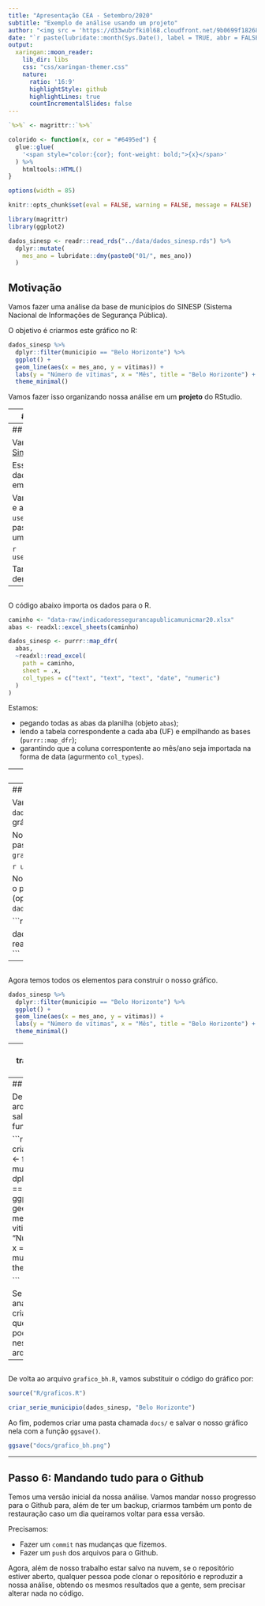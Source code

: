 ```yaml
---
title: "Apresentação CEA - Setembro/2020"
subtitle: "Exemplo de análise usando um projeto"
author: "<img src = 'https://d33wubrfki0l68.cloudfront.net/9b0699f18268059bdd2e5c21538a29eade7cbd2b/67e5c/img/logo/cursor1-5.png' width = '30%'>"
date: "`r paste(lubridate::month(Sys.Date(), label = TRUE, abbr = FALSE, locale = 'pt_BR.UTF-8'), 'de', lubridate::year(Sys.Date()))`"
output:
  xaringan::moon_reader:
    lib_dir: libs
    css: "css/xaringan-themer.css"
    nature:
      ratio: '16:9'
      highlightStyle: github
      highlightLines: true
      countIncrementalSlides: false
---
```


```r
`%>%` <- magrittr::`%>%`

colorido <- function(x, cor = "#6495ed") {
  glue::glue(
    '<span style="color:{cor}; font-weight: bold;">{x}</span>'
  ) %>% 
    htmltools::HTML()
}

options(width = 85)

knitr::opts_chunk$set(eval = FALSE, warning = FALSE, message = FALSE)

library(magrittr)
library(ggplot2)

dados_sinesp <- readr::read_rds("../data/dados_sinesp.rds") %>% 
  dplyr::mutate(
    mes_ano = lubridate::dmy(paste0("01/", mes_ano))
  )
```

## Motivação

Vamos fazer uma análise da base de municípios do SINESP (Sistema Nacional de Informações de Segurança Pública).

O objetivo é criarmos este gráfico no R:

```r
dados_sinesp %>%
  dplyr::filter(municipio == "Belo Horizonte") %>%
  ggplot() +
  geom_line(aes(x = mes_ano, y = vitimas)) +
  labs(y = "Número de vítimas", x = "Mês", title = "Belo Horizonte") +
  theme_minimal()
```

Vamos fazer isso organizando nossa análise em um **projeto** do RStudio.

---
## Passo 1: criando nosso projeto

Primeiro, vamos criar um novo projeto no RStudio chamado `exemploSinespProjeto`.

```r
usethis::create_project("exemploSinespProjeto")
```

Agora, vamos adicionar o GIT para utilizarmos controle de versão à nossa análise.

```r
usethis::use_git()
```

E por fim, conectarmos nosso repositório à nossa conta do GitHub.

```r
usethis::use_github()
```

---
## Passo 2: importação

Vamos baixar a [base de municípios do Sinesp](http://dados.mj.gov.br/dataset/210b9ae2-21fc-4986-89c6-2006eb4db247/resource/03af7ce2-174e-4ebd-b085-384503cfb40f/download/indicadoressegurancapublicamunicmar20.xlsx) do [dados.gov.br](https://dados.gov.br). 

Essa base é um arquivo `.xlsx` e os dados que queremos estão divididos em abas.

Vamos criar um script `.R` para importar e arrumar essa base utilizando a função `usethis::data_raw()`. Ela vai criar uma pasta chamada `data-raw` e, dentro dela, um arquivo chamado `dados_sinesp.R`.

```r
usethis::use_data_raw("dados_sinesp")
```

Também salvaremos a base de dados dentro da pasta `data-raw`.

---
## 

O código abaixo importa os dados para o R.

```r
caminho <- "data-raw/indicadoressegurancapublicamunicmar20.xlsx"
abas <- readxl::excel_sheets(caminho)

dados_sinesp <- purrr::map_dfr(
  abas,
  ~readxl::read_excel(
    path = caminho,
    sheet = .x,
    col_types = c("text", "text", "text", "date", "numeric")
  )
)
```

Estamos:

- pegando todas as abas da planilha (objeto `abas`);
- lendo a tabela correspondente a cada aba (UF) e empilhando as bases (`purrr::map_dfr`);
- garantindo que a coluna correspontente ao mês/ano seja importada na forma de data (agurmento `col_types`).

---
## Passo 3: Arrumação

Só temos uma tarefa de arrumação: limpar o nome das colunas. Fazemos isso usando a função `janitor::clean_names()`.

```r
dados_sinesp <- dados_sinesp %>% 
  janitor::clean_names()
```

Em seguida, podemos salvar a nossa primeira base de dados da análise. Vamos criar uma pasta chamada `data` e então salvar a nossa base lá em formato `.rds`.

```r
readr::write_rds(dados_sinesp, "data/dados_sinesp.rds")
```

---
## Passo 4: Visualização

Vamos utilizar a nossa base `dados_sinesp` para construir o nosso gráfico.

Novamente, criamos um script `.R` na pasta `data-raw`, agora chamado `grafico_bh`.

```r
usethis::use_data_raw("grafico_bh")
```

No início desse arquivo, vamos carregar o pacote `{ggplot2}` e {`magrittr`} (opcional) e importar a nossa base `dados_sinesp`.

```r
library(magrittr)
library(ggplot2)

dados_sinesp <- readr::read_rds("data/dados_sinesp.rds")
```

---
## 

Agora temos todos os elementos para construir o nosso gráfico.

```r
dados_sinesp %>%
  dplyr::filter(municipio == "Belo Horizonte") %>%
  ggplot() +
  geom_line(aes(x = mes_ano, y = vitimas)) +
  labs(y = "Número de vítimas", x = "Mês", title = "Belo Horizonte") +
  theme_minimal()
```

---
## Passo 5: transformando em função

Podemos transformar o código que gera o gráfico em uma função para que possamos generalizar a geração do gráfico para qualquer um dos municípios da base.

Primeiro, vamos usar a função `usethis::use_r()` para criarmos um script para salvar nossa função.

```r
usethis::use_r("graficos")
```

O código acima cria uma pasta `R/` no nosso projeto e, dentro dela, um script chamado `graficos.R`.

---
## 

Dentro desse arquivo, vamos salvar a nossa função.

```r
criar_serie_municipio <- function(tab, munip) {
  tab %>%
    dplyr::filter(municipio == munip) %>%
    ggplot() +
    geom_line(aes(x = mes_ano, y = vitimas)) +
    labs(y = "Número de vítimas", x = "Mês", title = munip) +
    theme_minimal()
}

```

Se no decorrer da análise precisarmos criar outras funções que geram gráficos, podemos salvá-las nesse mesmo arquivo.

---
## 

De volta ao arquivo `grafico_bh.R`, vamos substituir o código do gráfico por:

```r
source("R/graficos.R")

criar_serie_municipio(dados_sinesp, "Belo Horizonte")
```

Ao fim, podemos criar uma pasta chamada `docs/` e salvar o nosso gráfico nela com a função `ggsave()`.

```r
ggsave("docs/grafico_bh.png")
```

---
## Passo 6: Mandando tudo para o Github

Temos uma versão inicial da nossa análise. Vamos mandar nosso progresso para o Github para, além de ter um backup, criarmos também um ponto de restauração caso um dia queiramos voltar para essa versão.

Precisamos:

- Fazer um `commit` nas mudanças que fizemos.
- Fazer um `push` dos arquivos para o Github.

Agora, além de nosso trabalho estar salvo na nuvem, se o repositório estiver aberto, qualquer pessoa pode clonar o repositório e reproduzir a nossa análise, obtendo os mesmos resultados que a gente, sem precisar alterar nada no código.

